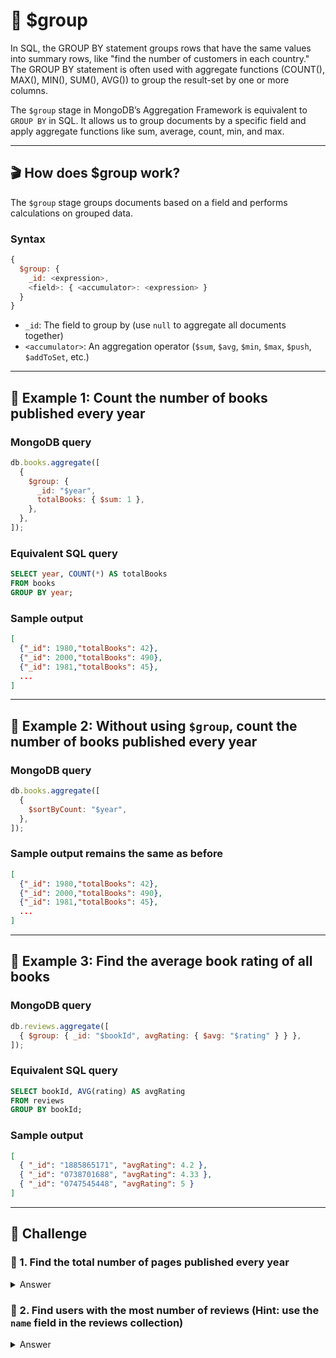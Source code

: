 
# 👐 $group

In SQL, the GROUP BY statement groups rows that have the same values into summary rows, like "find the number of customers in each country."
The GROUP BY statement is often used with aggregate functions (COUNT(), MAX(), MIN(), SUM(), AVG()) to group the result-set by one or more columns.

The `$group` stage in MongoDB’s Aggregation Framework is equivalent to `GROUP BY` in SQL. It allows us to group documents by a specific field and apply aggregate functions like sum, average, count, min, and max.

---

## 🎬 How does $group work?

The `$group` stage groups documents based on a field and performs calculations on grouped data.

### **Syntax**

```js
{
  $group: {
    _id: <expression>,
    <field>: { <accumulator>: <expression> }
  }
}
```

- `_id`: The field to group by (use `null` to aggregate all documents together)
- `<accumulator>`: An aggregation operator (`$sum`, `$avg`, `$min`, `$max`, `$push`, `$addToSet`, etc.)

---

## 👐 Example 1: Count the number of books published every year

### **MongoDB query**

```js
db.books.aggregate([
  {
    $group: {
      _id: "$year",
      totalBooks: { $sum: 1 },
    },
  },
]);
```

### **Equivalent SQL query**

```sql
SELECT year, COUNT(*) AS totalBooks
FROM books
GROUP BY year;
```

### **Sample output**

```json
[
  {"_id": 1980,"totalBooks": 42},
  {"_id": 2000,"totalBooks": 490},
  {"_id": 1981,"totalBooks": 45},
  ...
]
```

---

## 👐 Example 2: Without using `$group`, count the number of books published every year

### MongoDB query

```js
db.books.aggregate([
  {
    $sortByCount: "$year",
  },
]);
```

### Sample output remains the same as before

```json
[
  {"_id": 1980,"totalBooks": 42},
  {"_id": 2000,"totalBooks": 490},
  {"_id": 1981,"totalBooks": 45},
  ...
]
```

---

## 👐 Example 3: Find the average book rating of all books

### **MongoDB query**

```js
db.reviews.aggregate([
  { $group: { _id: "$bookId", avgRating: { $avg: "$rating" } } },
]);
```

### Equivalent SQL query

```sql
SELECT bookId, AVG(rating) AS avgRating
FROM reviews
GROUP BY bookId;
```

### Sample output

```json
[
  { "_id": "1885865171", "avgRating": 4.2 },
  { "_id": "0738701688", "avgRating": 4.33 },
  { "_id": "0747545448", "avgRating": 5 }
]
```

---

## 👐 Challenge

### 👐 1. Find the total number of pages published every year

<details>
  <summary>Answer</summary>
    ```js
    db.books.aggregate([
      {
        $group: {
          _id: "$year",
          totalPages: { $sum: "$pages" }
        }
      },
    ]);
    ```
</details>

### 👐 2. Find users with the most number of reviews (Hint: use the `name` field in the reviews collection)

<details>
  <summary>Answer</summary>
  There are 2 ways to solve this- 
  - $group with $sort 
  - $sortByCount
  <Tabs groupId="aggregations">
    <TabItem value="atlas" label="$group with $sum + $sort">
    ```js
    db.reviews.aggregate([
      {
        $group: {
          _id: "$name",
          totalReviews: { $sum: 1 },
        },
      },
      {
        $sort: {
          totalReviews: -1,
        },
      },
    ]);
    ```
    </TabItem>

    <TabItem value="mongodb-shell" label="$sortByCount">
    ```js
    db.reviews.aggregate([
      {
        $sortByCount: "$name",
      },
    ]);
    ```
    </TabItem>

  </Tabs>
</details>
